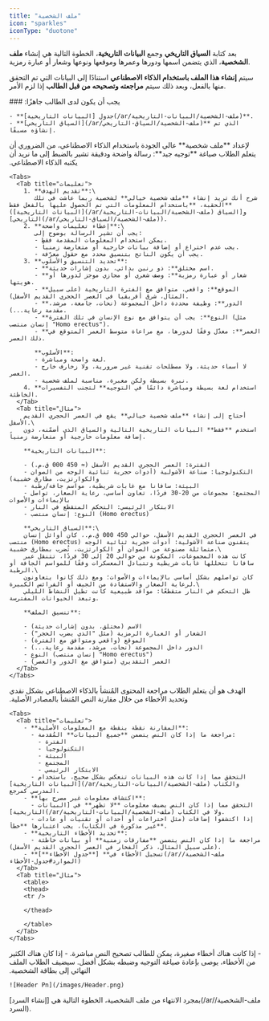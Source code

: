 ```yaml
---
title: "ملف الشخصية"
icon: "sparkles"
iconType: "duotone"
---
```


بعد كتابة **السياق التاريخي** وجمع **البيانات التاريخية**، الخطوة التالية هي إنشاء **ملف الشخصية**، الذي يتضمن اسمها ودورها وعمرها وموقعها ونوعها وشعار أو عبارة رمزية.

سيتم **إنشاء هذا الملف باستخدام الذكاء الاصطناعي** استنادًا إلى البيانات التي تم التحقق منها بالفعل، وبعد ذلك سيتم **مراجعته وتصحيحه من قبل الطالب** إذا لزم الأمر.

<Steps>
  <Step title="المعلومات الأساسية." iconType="duotone" stepNumber={1} titleSize="h2">
    ### يجب أن يكون لدى الطالب جاهزًا:

    - **جدول [البيانات التاريخية](/ar/ملف-الشخصية/البيانات-التاريخية)**.
    - **[السياق التاريخي](/ar/ملف-الشخصية/السياق-التاريخي)** الذي تم إنشاؤه مسبقًا.
  </Step>
  <Step title="صياغة التوجيه للذكاء الاصطناعي." iconType="duotone" stepNumber={2} titleSize="h2">
    لإعداد **ملف شخصية** عالي الجودة باستخدام الذكاء الاصطناعي، من الضروري أن يتعلم الطلاب صياغة **توجيه جيد**: رسالة واضحة ودقيقة تشير بالضبط إلى ما نريد أن يكتبه الذكاء الاصطناعي.

    <Tabs>
      <Tab title="تعليمات">
        1. **تقديم الهدف**:\
           شرح أنك تريد إنشاء **ملف شخصية خيالي** لشخصية ربما عاشت في تلك الحقبة، **باستخدام المعلومات التي تم الحصول عليها بالفعل فقط** ([البيانات التاريخية](/ar/ملف-الشخصية/البيانات-التاريخية) و[السياق التاريخي](/ar/ملف-الشخصية/السياق-التاريخي)).
        2. **إعطاء تعليمات واضحة**:\
           يجب أن تشير الرسالة بوضوح إلى:
           - يمكن استخدام المعلومات المقدمة فقط.
           - يجب عدم اختراع أو إضافة بيانات خارجية أو متعارضة زمنياً.
           - يجب أن يكون الناتج بتنسيق محدد مع حقول معرّفة.
        3. **تحديد التنسيق والأسلوب**:
           - **اسم مختلق**: ذو رنين بدائي، بدون إشارات حديثة.
           - **شعار أو عبارة رمزية**: وصف شعري أو مجازي موجز لدورها أو هويتها.
           - **الموقع**: واقعي، متوافق مع الفترة التاريخية (على سبيل المثال، شرق أفريقيا في العصر الحجري القديم الأسفل).
           - **الدور**: وظيفة محددة داخل المجموعة (نحات، جامعة، مرشد، مقدمة رعاية...).
           - **النوع**: يجب أن يتوافق مع نوع الإنسان في تلك الفترة (مثل إنسان منتصب "Homo erectus").
           - **العمر**: معدّل وفقًا لدورها، مع مراعاة متوسط العمر المتوقع في ذلك العصر.

           **الأسلوب**:
           - لغة واضحة ومباشرة.
           - لا أسماء حديثة، ولا مصطلحات تقنية غير ضرورية، ولا زخارف خارج العصر.
           - نبرة بسيطة ولكن معبرة، مناسبة لملف شخصية.
        4. **استخدام لغة بسيطة ومباشرة دائمًا في التوجيه** لتجنب التفسيرات الخاطئة.
      </Tab>
      <Tab title="مثال">
        أحتاج إلى إنشاء **ملف شخصية خيالي** يقع في العصر الحجري القديم الأسفل.\
        استخدم **فقط** البيانات التاريخية التالية والسياق الذي أضمّنه، دون إضافة معلومات خارجية أو متعارضة زمنياً.

        **البيانات التاريخية**:

        - الفترة: العصر الحجري القديم الأسفل (≈ 450 000 ق.م.)
        - التكنولوجيا: صناعة الآشولية (أدوات حجرية ثنائية الوجه من الصوان والكوارتزيت، مطارق خشبية)
        - البيئة: سافانا مع غابات شريطية، مواسم جافة/رطبة
        - المجتمع: مجموعات من 20-30 فردًا، تعاون أساسي، رعاية الصغار، تواصل بالإيماءات والأصوات
        - الابتكار الرئيسي: التحكم المتقطع في النار
        - النوع: إنسان منتصب (Homo erectus)

        **السياق التاريخي**:\
        في العصر الحجري القديم الأسفل، حوالي 450 000 ق.م.، كان أوائل إنسان منتصب (Homo erectus) يتقنون صناعة الآشولية: أدوات حجرية ثنائية الوجه متماثلة مصنوعة من الصوان أو الكوارتزيت، تُضرب بمطارق خشبية.\
        كانت هذه المجموعات، المكونة من حوالي 20 إلى 30 فردًا، تتنقل عبر سافانا تتخللها غابات شريطية وتتبادل المعسكرات وفقًا للمواسم الجافة أو الرطبة.\
        كان تواصلهم بشكل أساسي بالإيماءات والأصوات؛ ومع ذلك كانوا يتعاونون لرعاية الصغار والاستفادة من الجيف أو الفرائس الكبيرة.\
        ظل التحكم في النار متقطعًا: مواقد طبيعية كانت تطيل النشاط الليلي وتبعد الحيوانات المفترسة.

        **تنسيق الملف**:

        - الاسم (مختلق، بدون إشارات حديثة)
        - الشعار أو العبارة الرمزية (مثل "الذي يضرب الحجر")
        - الموقع (واقعي ومتوافق مع الفترة)
        - الدور داخل المجموعة (نحات، مرشد، مقدمة رعاية...)
        - النوع (إنسان منتصب "Homo erectus")
        - العمر التقديري (متوافق مع الدور والعصر)
      </Tab>
    </Tabs>
  </Step>
  <Step title="المراجعة النقدية" iconType="duotone" stepNumber={3} titleSize="h2">
    الهدف هو أن يتعلم الطلاب مراجعة المحتوى المُنشأ بالذكاء الاصطناعي بشكل نقدي وتحديد الأخطاء من خلال مقارنة النص المُنشأ بالمصادر الأصلية.

    <Tabs>
      <Tab title="تعليمات">
        - **المقارنة نقطة بنقطة مع المعلومات الأصلية**:
          - مراجعة ما إذا كان النص يتضمن **جميع البيانات** المُقدمة:
            - الفترة
            - التكنولوجيا
            - البيئة
            - المجتمع
            - الابتكار الرئيسي
          - التحقق مما إذا كانت هذه البيانات تنعكس بشكل صحيح، باستخدام [البيانات التاريخية](/ar/ملف-الشخصية/البيانات-التاريخية) والكتاب المدرسي كمرجع.
        - **اكتشاف معلومات غير مصرح بها**:
          - التحقق مما إذا كان النص يضيف معلومات **لا تظهر** في [البيانات التاريخية](/ar/ملف-الشخصية/البيانات-التاريخية) ولا في الكتاب.
          - إذا اكتشفوا إضافات (مثل اختراعات أو أحداث أو تقنيات أو عادات غير مذكورة في الكتاب)، يجب اعتبارها **خطأ**.
        - **تحديد الأخطاء التاريخية**:
          - مراجعة ما إذا كان النص يتضمن **مفارقات زمنية** أو بيانات خاطئة (على سبيل المثال، ذكر الفخار في العصر الحجري القديم الأسفل).
        - **تسجيل الأخطاء في** [**جدول الأخطاء**](/ar/ملف-الشخصية/الموارد#جدول-الأخطاء)
      </Tab>
      <Tab title="مثال">
        <table>
        <thead>
        <tr />

        </thead>

        </table>
      </Tab>
    </Tabs>
  </Step>
  <Step title="إعادة التوجيه" iconType="duotone" stepNumber={4} titleSize="h2">
    - إذا كانت هناك أخطاء صغيرة، يمكن للطالب تصحيح النص مباشرة.
    - إذا كان هناك الكثير من الأخطاء، يوصى بإعادة صياغة التوجيه وضبطه بشكل أفضل.
  </Step>
  <Step title="ملف الشخصية النهائي" icon="newspaper" iconType="duotone" titleSize="h2">
    سيضيف الطلاب الملف النهائي إلى بطاقة الشخصية.

    ![Header Pn](/images/Header.png)
  </Step>
</Steps>

<Note>
  بمجرد الانتهاء من ملف الشخصية، الخطوة التالية هي [إنشاء السرد](/ar/ملف-الشخصية/السرد).
</Note> 